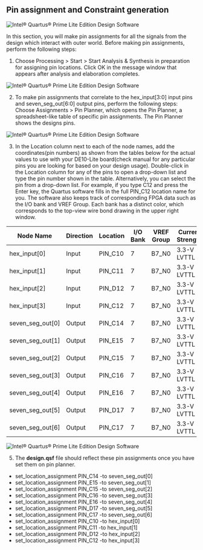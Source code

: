 ## Pin assignment and Constraint generation

![Intel® Quartus® Prime Lite Edition Design Software](/get-started/pin-assignment.png)


In this section, you will make pin assignments for all the signals from the design which interact with outer world. Before making pin assignments, perform the following steps:

1. Choose Processing > Start > Start Analysis & Synthesis in preparation for assigning pin locations. Click OK in the message window that appears after analysis and elaboration completes.

![Intel® Quartus® Prime Lite Edition Design Software](/get-started/start-analysis.png)

2. To make pin assignments that correlate to the hex_input[3:0] input pins and seven_seg_out[6:0] output pins, perform the following steps:  Choose Assignments > Pin Planner, which opens the Pin Planner, a spreadsheet-like table of specific pin assignments. The Pin Planner shows the designs pins. 

![Intel® Quartus® Prime Lite Edition Design Software](/get-started/pin-planner.png)

3. In the Location column next to each of the node names, add the coordinates(pin numbers) as shown from the tables below for the actual values to use with your DE10-Lite board(check manual for any particular pins you are looking for based on your design usage). Double-click in the Location column for any of the pins to open a drop-down list and type the pin number shown in the table. 
Alternatively, you can select the pin from a drop-down list. For example, if you type C12 and press the Enter key, the Quartus  software fills in the full PIN_C12 location name for you. The software also keeps track of corresponding FPGA data such as the I/O bank and VREF Group. Each bank has a distinct color, which corresponds to the top-view wire bond drawing in the upper right window.

| Node Name       | Direction | Location | I/O Bank | VREF Group | Current Strength | Slew Rate |
|-----------------|-----------|----------|----------|------------|------------------|-----------|
| hex_input[0]    | Input     | PIN_C10  | 7        | B7_N0      | 3.3-V LVTTL      | 8mA (default) |
| hex_input[1]    | Input     | PIN_C11  | 7        | B7_N0      | 3.3-V LVTTL      | 8mA (default) |
| hex_input[2]    | Input     | PIN_D12  | 7        | B7_N0      | 3.3-V LVTTL      | 8mA (default) |
| hex_input[3]    | Input     | PIN_C12  | 7        | B7_N0      | 3.3-V LVTTL      | 8mA (default) |
| seven_seg_out[0]| Output    | PIN_C14  | 7        | B7_N0      | 3.3-V LVTTL      | 8mA (default) | 2 (default) |
| seven_seg_out[1]| Output    | PIN_E15  | 7        | B7_N0      | 3.3-V LVTTL      | 8mA (default) | 2 (default) |
| seven_seg_out[2]| Output    | PIN_C15  | 7        | B7_N0      | 3.3-V LVTTL      | 8mA (default) | 2 (default) |
| seven_seg_out[3]| Output    | PIN_C16  | 7        | B7_N0      | 3.3-V LVTTL      | 8mA (default) | 2 (default) |
| seven_seg_out[4]| Output    | PIN_E16  | 7        | B7_N0      | 3.3-V LVTTL      | 8mA (default) | 2 (default) |
| seven_seg_out[5]| Output    | PIN_D17  | 7        | B7_N0      | 3.3-V LVTTL      | 8mA (default) | 2 (default) |
| seven_seg_out[6]| Output    | PIN_C17  | 7        | B7_N0      | 3.3-V LVTTL      | 8mA (default) | 2 (default) |

![Intel® Quartus® Prime Lite Edition Design Software](/get-started/node-name.png)


5. The **design.qsf** file should reflect these pin assignments once you have set them on pin planner.  
- set_location_assignment PIN_C14 -to seven_seg_out[0] 
- set_location_assignment PIN_E15 -to seven_seg_out[1] 
- set_location_assignment PIN_C15 -to seven_seg_out[2] 
- set_location_assignment PIN_C16 -to seven_seg_out[3] 
- set_location_assignment PIN_E16 -to seven_seg_out[4] 
- set_location_assignment PIN_D17 -to seven_seg_out[5] 
- set_location_assignment PIN_C17 -to seven_seg_out[6] 
- set_location_assignment PIN_C10 -to hex_input[0] 
- set_location_assignment PIN_C11 -to hex_input[1] 
- set_location_assignment PIN_D12 -to hex_input[2] 
- set_location_assignment PIN_C12 -to hex_input[3]